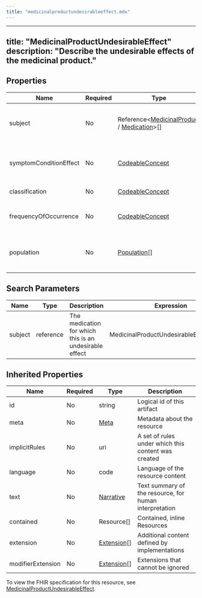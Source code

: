 ```yaml
---
title: "medicinalproductundesirableeffect.mdx"
---
```


---
title: "MedicinalProductUndesirableEffect"
description: "Describe the undesirable effects of the medicinal product."
---

## Properties

| Name                   | Required | Type                                                                                                                                       | Description                                    |
| ---------------------- | -------- | ------------------------------------------------------------------------------------------------------------------------------------------ | ---------------------------------------------- |
| subject                | No       | Reference&lt;[MedicinalProduct](/medical-api/fhir/resources/medicinalproduct) / [Medication](/medical-api/fhir/resources/medication)&gt;[] | The medication for which this is an indication |
| symptomConditionEffect | No       | [CodeableConcept](/medical-api/fhir/data-types/codeableconcept)                                                                            | The symptom, condition or undesirable effect   |
| classification         | No       | [CodeableConcept](/medical-api/fhir/data-types/codeableconcept)                                                                            | Classification of the effect                   |
| frequencyOfOccurrence  | No       | [CodeableConcept](/medical-api/fhir/data-types/codeableconcept)                                                                            | The frequency of occurrence of the effect      |
| population             | No       | [Population](/medical-api/fhir/data-types/population)[]                                                                                    | The population group to which this applies     |

## Search Parameters

| Name    | Type      | Description                                            | Expression                                |
| ------- | --------- | ------------------------------------------------------ | ----------------------------------------- |
| subject | reference | The medication for which this is an undesirable effect | MedicinalProductUndesirableEffect.subject |

## Inherited Properties

| Name              | Required | Type                                                  | Description                                            |
| ----------------- | -------- | ----------------------------------------------------- | ------------------------------------------------------ |
| id                | No       | string                                                | Logical id of this artifact                            |
| meta              | No       | [Meta](/medical-api/fhir/data-types/meta)             | Metadata about the resource                            |
| implicitRules     | No       | uri                                                   | A set of rules under which this content was created    |
| language          | No       | code                                                  | Language of the resource content                       |
| text              | No       | [Narrative](/medical-api/fhir/data-types/narrative)   | Text summary of the resource, for human interpretation |
| contained         | No       | Resource[]                                            | Contained, inline Resources                            |
| extension         | No       | [Extension](/medical-api/fhir/data-types/extension)[] | Additional content defined by implementations          |
| modifierExtension | No       | [Extension](/medical-api/fhir/data-types/extension)[] | Extensions that cannot be ignored                      |

To view the FHIR specification for this resource, see [MedicinalProductUndesirableEffect](https://www.hl7.org/fhir/StructureDefinition/MedicinalProductUndesirableEffect).
